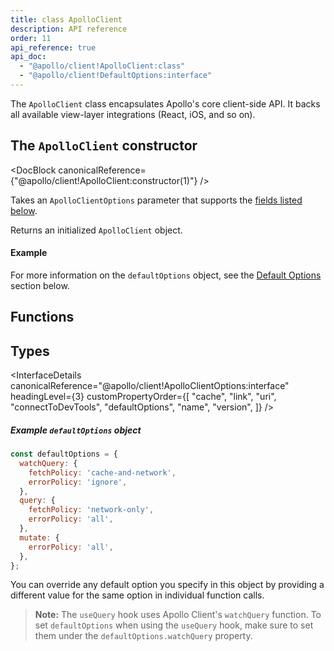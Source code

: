 ```yaml
---
title: class ApolloClient
description: API reference
order: 11
api_reference: true
api_doc:
  - "@apollo/client!ApolloClient:class"
  - "@apollo/client!DefaultOptions:interface"
---
```



The `ApolloClient` class encapsulates Apollo's core client-side API. It backs all available view-layer integrations (React, iOS, and so on).

## The `ApolloClient` constructor

<DocBlock canonicalReference={"@apollo/client!ApolloClient:constructor(1)"} />

Takes an `ApolloClientOptions` parameter that supports the [fields listed below](#ApolloClientOptions).

Returns an initialized `ApolloClient` object.

#### Example

<Example canonicalReference="@apollo/client!ApolloClient:constructor(1)" />

For more information on the `defaultOptions` object, see the [Default Options](#DefaultOptions) section below.

## Functions

<FunctionDetails canonicalReference="@apollo/client!ApolloClient#watchQuery:member(1)" headingLevel={3} />
<FunctionDetails canonicalReference="@apollo/client!ApolloClient#query:member(1)" headingLevel={3} />
<FunctionDetails canonicalReference="@apollo/client!ApolloClient#mutate:member(1)" headingLevel={3} />
<FunctionDetails canonicalReference="@apollo/client!ApolloClient#subscribe:member(1)" headingLevel={3} />
<FunctionDetails canonicalReference="@apollo/client!ApolloClient#readQuery:member(1)" headingLevel={3} />
<FunctionDetails canonicalReference="@apollo/client!ApolloClient#readFragment:member(1)" headingLevel={3} />
<FunctionDetails canonicalReference="@apollo/client!ApolloClient#writeQuery:member(1)" headingLevel={3} />
<FunctionDetails canonicalReference="@apollo/client!ApolloClient#writeFragment:member(1)" headingLevel={3} />
<FunctionDetails canonicalReference="@apollo/client!ApolloClient#resetStore:member(1)" headingLevel={3} />
<FunctionDetails canonicalReference="@apollo/client!ApolloClient#onResetStore:member(1)" headingLevel={3} />
<FunctionDetails canonicalReference="@apollo/client!ApolloClient#clearStore:member(1)" headingLevel={3} />
<FunctionDetails canonicalReference="@apollo/client!ApolloClient#onClearStore:member(1)" headingLevel={3} />
<FunctionDetails canonicalReference="@apollo/client!ApolloClient#stop:member(1)" headingLevel={3} />
<FunctionDetails canonicalReference="@apollo/client!ApolloClient#reFetchObservableQueries:member(1)" headingLevel={3} />
<FunctionDetails canonicalReference="@apollo/client!ApolloClient#refetchQueries:member(1)" headingLevel={3} />
<FunctionDetails canonicalReference="@apollo/client!ApolloClient#getObservableQueries:member(1)" headingLevel={3} />

## Types

<InterfaceDetails
canonicalReference="@apollo/client!ApolloClientOptions:interface"
headingLevel={3}
customPropertyOrder={[
  "cache",
  "link",
  "uri",
  "connectToDevTools",
  "defaultOptions",
  "name",
  "version",
]}
 />

<InterfaceDetails canonicalReference="@apollo/client!DefaultOptions:interface" headingLevel={3} />

##### Example `defaultOptions` object

```js
const defaultOptions = {
  watchQuery: {
    fetchPolicy: 'cache-and-network',
    errorPolicy: 'ignore',
  },
  query: {
    fetchPolicy: 'network-only',
    errorPolicy: 'all',
  },
  mutate: {
    errorPolicy: 'all',
  },
};
```

You can override any default option you specify in this object by providing a
different value for the same option in individual function calls.

> **Note:** The `useQuery` hook uses Apollo Client's `watchQuery` function. To set `defaultOptions` when using the `useQuery` hook, make sure to set them under the `defaultOptions.watchQuery` property.
